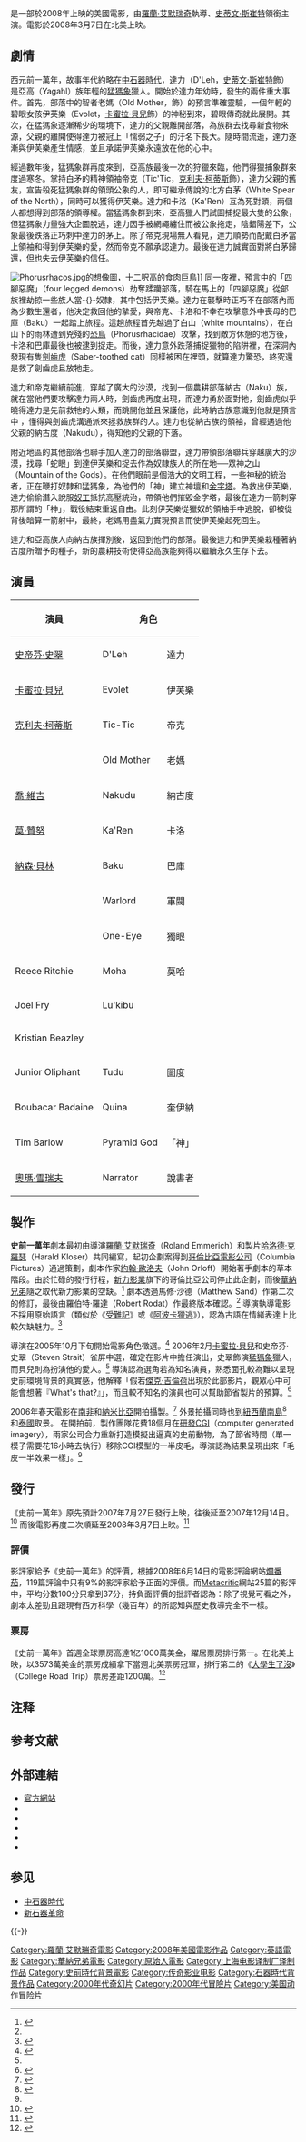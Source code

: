 {{noteTA
|T=zh-hans:史前一万年;zh-hk:公元前10000年;zh-tw:史前一萬年;
|G1=Show
|1=zh-hans:史前一万年;zh-hk:公元前10000年;zh-tw:史前一萬年;
}}
{{otheruses|subject=一部電影|other=公元前1萬年|前10千紀}}
{{Infobox Film
| name           = 史前一萬年
| original_name  = {{lang|en|''10,000 BC''}}
| image          = Ten thousand b c.jpg
| caption        = 電影海報
| director       = [[羅蘭·艾默瑞奇|羅蘭·艾默瑞奇]]
| producer       = 麥可·威瑪<br />[[羅蘭·艾默瑞奇|羅蘭·艾默瑞奇]]
| writer         = 哈洛德·克羅瑟<br />[[羅蘭·艾默瑞奇|羅蘭·艾默瑞奇]]
| starring       = [[史帝芬·史翠|史帝芬·史翠]]<br />[[卡蜜拉·貝兒|卡蜜拉·貝兒]]<br />[[克里夫·柯提斯|克里夫·柯提斯]]
| music          = [[哈洛德·克羅瑟|哈洛德·克羅瑟]]
| cinematography = 
| distributor    = [[華納兄弟|華納兄弟]]
| released       = （[[香港|香港]]）2008年3月6日<br />（[[美国|美国]]、[[台湾|台湾]]）2008年3月7日<br />（[[英国|英国]]）2008年3月14日<br />（[[中国大陆|中国大陆]]）2008年3月21日
| runtime        = 109分鐘
| country        = [[美国|美国]]
| awards         =
| language       = [[英語|英語]]
| budget         = 140,000,000美元
| gross          = 
| website        = http://www.10000bcmovie.com/
| amg_id         = 1:344317
| imdb_id        = 0443649
| cn_name        = 史前一萬年
| hk_name        = 公元前10000年
| tw_name        = 史前一萬年
}}
{{作品名稱|name=''10,000 BC''|hk=公元前10000年|tw=史前一萬年|equiv-cn=tw}}是一部於2008年上映的美國電影，由[[羅蘭·艾默瑞奇|羅蘭·艾默瑞奇]]執導、[[史蒂文·斯崔特|史蒂文·斯崔特]]領銜主演。電影於2008年3月7日在北美上映。

== 劇情 ==
西元前一萬年，故事年代約略在[[中石器時代|中石器時代]]，達力（D'Leh，[[史蒂文·斯崔特|史蒂文·斯崔特]]飾）是亞高（Yagahl）族年輕的[[猛獁象|猛獁象]]獵人。開始於達力年幼時，發生的兩件重大事件。首先，部落中的智者老媽（Old Mother，{{tsl|en|Mona Hammond|摩娜·哈蒙}}飾）的預言準確靈驗，一個年輕的碧眼女孩伊芙樂（Evolet，[[卡蜜拉·貝兒|卡蜜拉·貝兒]]飾）的神秘到來，碧眼傳奇就此展開。其次，在猛獁象逐漸稀少的環境下，達力的父親離開部落，為族群去找尋新食物來源，父親的離開使得達力被冠上「懦弱之子」的汙名下長大。隨時間流逝，達力逐漸與伊芙樂產生情感，並且承諾伊芙樂永遠放在他的心中。

經過數年後，猛獁象群再度來到，亞高族最後一次的狩獵來臨，他們得獵捕象群來度過寒冬。掌持白矛的精神領袖帝克（Tic'Tic，[[克利夫·柯蒂斯|克利夫·柯蒂斯]]飾），達力父親的舊友，宣告殺死猛獁象群的領頭公象的人，即可繼承傳說的北方白茅（White Spear of the North），同時可以獲得伊芙樂。達力和卡洛（Ka'Ren）互為死對頭，兩個人都想得到部落的領導權。當猛獁象群到來，亞高獵人們試圖捕捉最大隻的公象，但猛獁象力量強大企圖脫逃，達力因手被網繩纏住而被公象拖走，陰錯陽差下，公象最後跌落正巧刺中達力的茅上。除了帝克現場無人看見，達力順勢而配戴白矛當上領袖和得到伊芙樂的愛，然而帝克不願承認達力。最後在達力誠實面對將白茅歸還，但也失去伊芙樂的信任。

[[File:Phorusrhacos.jpg|thumb]]的想像圖，十二呎高的食肉巨鳥]]
同一夜裡，預言中的「四腳惡魔」（four legged demons）劫奪蹂躪部落，騎在馬上的「四腳惡魔」從部族裡劫掠一些族人當-{}-奴隸，其中包括伊芙樂。達力在襲擊時正巧不在部落內而為少數生還者，他決定救回他的摯愛，與帝克、卡洛和不幸在攻擊意外中喪母的巴庫（Baku）一起踏上旅程。這趟旅程首先越過了白山（white mountains），在白山下的雨林遭到兇殘的[[駭鳥|恐鳥]]（Phorusrhacidae）攻擊，找到敵方休憩的地方後，卡洛和巴庫最後也被逮到捉走。而後，達力意外跌落捕捉獵物的陷阱裡，在深洞內發現有隻[[劍齒虎|劍齒虎]]（Saber-toothed cat）同樣被困在裡頭，就算達力驚恐，終究還是救了劍齒虎且放牠走。

達力和帝克繼續前進，穿越了廣大的沙漠，找到一個農耕部落納古（Naku）族，就在當他們要攻擊達力兩人時，劍齒虎再度出現，而達力勇於面對牠，劍齒虎似乎曉得達力是先前救牠的人類，而跳開他並且保護他，此時納古族意識到他就是預言中
，懂得與劍齒虎溝通派來拯救族群的人。達力也從納古族的領袖，曾經遇過他父親的納古度（Nakudu），得知他的父親的下落。

附近地區的其他部落也聯手加入達力的部落聯盟，達力帶領部落聯兵穿越廣大的沙漠，找尋「蛇眼」到達伊芙樂和捉去作為奴隸族人的所在地──眾神之山（Mountain of the Gods）。在他們眼前是個浩大的文明工程，一些神秘的統治者，正在鞭打奴隸和猛獁象，為他們的「神」建立神壇和[[金字塔|金字塔]]。為救出伊芙樂，達力偷偷潛入說服[[奴隸制度|奴工]]抵抗高壓統治，帶領他們摧毀金字塔，最後在達力一箭刺穿那所謂的「神」，戰役結束重返自由。此刻伊芙樂從獵奴的領袖手中逃脫，卻被從背後暗算一箭射中，最終，老媽用盡氣力實現預言而使伊芙樂起死回生。

達力和亞高族人向納古族揮別後，返回到他們的部落。最後達力和伊芙樂栽種著納古度所贈予的種子，新的農耕技術使得亞高族能夠得以繼續永久生存下去。

== 演員 ==
{| class="wikitable"
!演員
!colspan=2|角色
!註
|-
|[[史帝芬·史翠|史帝芬·史翠]]
|D'Leh{{NoteTag|導演創造達力（D'Leh）名字是反轉德國單字「Held」，意思是英語中的「hero」。}}
|達力
|亞高（Yagahl）族[[猛犸象|猛犸象]]獵人
|-
|[[卡蜜拉·貝兒|卡蜜拉·貝兒]]
|Evolet
|伊芙樂
|達力的摯愛
|-
|[[克利夫·柯蒂斯|克利夫·柯蒂斯]] 
|Tic-Tic
|帝克
|亞高（Yagahl）族的精神領袖
|-
|{{tsl|en|Mona Hammond|摩娜·哈蒙}}
|Old Mother
|老媽
|亞高（Yagahl）族的預言智者
|-
|[[喬·維吉|喬·維吉]] 
|Nakudu
|納古度
|納古（Naku）族的領袖
|-
|[[莫·贊努|莫·贊努]] 
|Ka'Ren
|卡洛
|
|-
|[[納森·貝林|納森·貝林]] 
|Baku
|巴庫
|
|-
|{{tsl|en|Affif Ben Badra|班·巴德拉}} 
|Warlord
|軍閥
|「四腳惡魔」的首領
|-
|{{tsl|en|Marco Khan|馬可·康}} 
|One-Eye
|獨眼
|軍閥的隨從
|-
|Reece Ritchie
|Moha
|莫哈
|
|-
|Joel Fry 
|Lu'kibu
|
|
|-
|Kristian Beazley 
|colspan=2|
|達力的父親
|-
|Junior Oliphant 
|Tudu
|圖度
|納古度的兒子
|-
|Boubacar Badaine
|Quina
|奎伊納
|其他族的領袖
|-
|Tim Barlow
|Pyramid God
|「神」
|
|-
|[[奧瑪·雪瑞夫|奧瑪·雪瑞夫]] 
|Narrator
|說書者
|
|}

<references/>

== 製作 ==
'''史前一萬年'''劇本最初由導演[[羅蘭·艾默瑞奇|羅蘭·艾默瑞奇]]（Roland Emmerich）和製片[[哈洛德·克羅瑟|哈洛德·克羅瑟]]（Harald Kloser）共同編寫，起初企劃案得到[[哥倫比亞電影公司|哥倫比亞電影公司]]（Columbia Pictures）通過策劃，劇本作家[[約翰·歐洛夫|約翰·歐洛夫]]（John Orloff）開始著手劇本的草本階段。由於忙碌的發行行程，[[新力影業|新力影業]]旗下的哥倫比亞公司停止此企劃，而後[[華納兄弟|華納兄弟]]隨之取代新力影業的空缺。<ref>{{cite news | author=Pamela McClintock | url=http://www.variety.com/article/VR1117937113?categoryid=1236&cs=1&s=h&p=0 | title=Warners goes on time trek | publisher=[[綜藝_(雜誌)|綜藝 (雜誌)]] | date=2006年1月30日 | accessdate=2006-08-20 | archive-date=2010-11-26 | archive-url=https://web.archive.org/web/20101126225725/http://www.variety.com/article/VR1117937113?categoryid=1236&cs=1&s=h&p=0 | dead-url=no }}</ref> 劇本透過馬修·沙德（Matthew Sand）作第二次的修訂，最後由羅伯特·羅達（Robert Rodat）作最終版本確認。<ref name="mankind"/>
導演執導電影不採用原始語言（類似於《[[耶穌受難記|受難記]]》或《[[阿波卡獵逃|阿波卡獵逃]]》），認為古語在情緒表達上比較欠缺魅力。<ref name=comingsoon>{{cite news | title = Exclusive CS Featurette: 10,000 BC | publisher = ComingSoon.net | date = 2008年3月5日 | url = http://www.comingsoon.net/news/movienews.php?id=42418 | accessdate = 2008-03-05 | archive-date = 2009-09-09 | archive-url = https://www.webcitation.org/5jfZfSLXy?url=http://www.comingsoon.net/news/movienews.php?id=42418 | dead-url = no }}</ref>

導演在2005年10月下旬開始電影角色徵選。<ref>{{cite news | author=Michael Fleming | url=http://www.variety.com/article/VR1117930197?categoryid=13&cs=1 | title=Sci-fi guy follows primal instinct | publisher=[[Variety_(magazine)|Variety]] | date=2005年10月5日 | accessdate=2006-08-20 | archive-date=2012-11-03 | archive-url=https://web.archive.org/web/20121103044340/http://www.variety.com/article/VR1117930197?categoryid=13&cs=1 | dead-url=no }}</ref> 2006年2月[[卡蜜拉·貝兒|卡蜜拉·貝兒]]和史帝芬·史翠（Steven Strait）雀屏中選，確定在影片中擔任演出，史翠飾演[[猛獁象|猛獁象]]獵人，而貝兒則為扮演他的愛人。<ref name="mankind"/> 
導演認為選角若為知名演員，熟悉面孔較為難以呈現史前環境背景的真實感，他解釋「假若[[傑克·吉倫荷|傑克·吉倫荷]]出現於此部影片，觀眾心中可能會想著『What's that?』」，而且較不知名的演員也可以幫助節省製片的預算。<ref name=empire>{{cite news | author = Adam Smith | title = News Etc. | publisher = [[帝國雜誌|帝國雜誌]] | date = 2008年1月| pages = 16}}</ref>

2006年春天電影在[[南非|南非]]和[[納米比亞|納米比亞]]開拍攝製。<ref name="mankind">{{cite news | author=Borys Kit | url=http://www.hollywoodreporter.com/thr/film/article_display.jsp?vnu_content_id=1002075091 | title=Strait, Belle fight for mankind | publisher=[[The_Hollywood_Reporter|The Hollywood Reporter]] | date=2006年2月27日 | accessdate=2006-08-20 | archive-date=2006-03-13 | archive-url=https://web.archive.org/web/20060313055619/http://www.hollywoodreporter.com/thr/film/article_display.jsp?vnu_content_id=1002075091 | dead-url=no }}</ref>  
外景拍攝同時也到[[紐西蘭|紐西蘭]][[南島|南島]]<ref name="businesswire">{{cite news | url=http://www.forbes.com/businesswire/feeds/businesswire/2006/05/09/businesswire20060509006136r1.html | title=Principal Photography Commences on the Epic Adventure ''10,000 B.C'', Directed by Roland Emmerich for Warner Bros. Pictures | publisher=Forbes | date=2006年5月9日 | accessdate=2006-08-20 }}{{Dead link}}</ref> 和[[泰國|泰國]]取景。 在開拍前，製作團隊花費18個月在[[研發|研發]][[CGI|CGI]]（computer generated imagery），兩家公司合力重新打造模擬出逼真的史前動物，為了節省時間（單一模子需要花16小時去執行）移除CGI模型的一半皮毛，導演認為結果呈現出來「毛皮一半效果一樣」。<ref name=empire/>

== 發行 ==
《史前一萬年》原先預計2007年7月27日發行上映，往後延至2007年12月14日。<ref>{{cite news | author=Garth Franklin | url=http://www.darkhorizons.com/news06/060804h.php | title=Major 2007 Release Shifts & Announcements | publisher=Dark Horizons | date=2006年8月4日 | accessdate=2006-08-20 | archive-date=2008-01-30 | archive-url=https://web.archive.org/web/20080130034532/http://www.darkhorizons.com/news06/060804h.php | dead-url=yes }}</ref> 
而後電影再度二次順延至2008年3月7日上映。<ref>{{cite news | author=Pamela McClintock | url=http://www.variety.com/article/VR1117962133.html?categoryid=13&cs=1 | title='Todd' to sing in time for Holiday | publisher=[[綜藝_(雜誌)|綜藝 (雜誌)]] | date=2007年3月29日 | accessdate=2007-04-02 | archive-date=2008-04-21 | archive-url=https://web.archive.org/web/20080421195518/http://www.variety.com/article/VR1117962133.html?categoryid=13&cs=1 | dead-url=no }}</ref>

=== 評價 ===
影評家給予《史前一萬年》的評價，根據2008年6月14日的電影評論網站[[爛番茄|爛番茄]]，119篇評論中只有9%的影評家給予正面的評價。而[[Metacritic|Metacritic]]網站25篇的影評中，平均分數100分只拿到37分，持負面評價的批評者認為：除了視覺可看之外，劇本太差勁且跟現有西方科學（幾百年）的所認知與歷史教導完全不一樣。

=== 票房 ===
《史前一萬年》首週全球票房高達1亿1000萬美金，躍居票房排行第一。在北美上映，以3573萬美金的票房成績拿下當週北美票房冠軍，排行第二的《[[大學生了沒|大學生了沒]]》（College Road Trip）票房差距1200萬。<ref>{{cite web |url=http://www.cnn.com/2008/SHOWBIZ/Movies/03/09/bc.boxoffice.ap/index.html |title='10,000 B.C.' roars to top of box office |accessdate=2008-03-09 |publisher=[[CNN|CNN]] |deadurl=yes |archiveurl=https://web.archive.org/web/20080605175207/http://www.cnn.com/2008/SHOWBIZ/Movies/03/09/bc.boxoffice.ap/index.html |archivedate=2008-06-05 }}</ref>

{{start box}}
{{succession prize box | '''《{{tsl|en|Semi-Pro|灌籃大帝}}》''' | '''《[[荷頓奇遇記|荷頓奇遇記]]》''' | [[2008年全美週末票房冠軍|2008年全美週末票房冠軍]] | 3月9日}}
{{end box}}

== 注释 ==
{{NoteFoot}}

== 参考文献 ==
{{Reflist|30em}}

== 外部連結 ==
* [https://web.archive.org/web/20120218101034/http://www.10000bcmovie.com/ 官方網站]
* {{imdb title|id=0443649 |title=史前一萬年}}
* {{rotten-tomatoes|id=10000_bc|title=史前一萬年}}
* {{metacritic film|id=10000BC|title=史前一萬年}}
* {{mojo title|id=10000bc|title=史前一萬年}}
* {{amg movie|id=1:344317|title=史前一萬年}}

== 参见 ==
{{Portal|电影|美国}}
* [[中石器時代|中石器時代]]
* [[新石器革命|新石器革命]]

{{-}}
{{羅蘭·艾默瑞奇}}
{{上海电影译制厂/2000s作品}}

{{DEFAULTSORT:10000 BC}}
[[Category:羅蘭·艾默瑞奇電影|Category:羅蘭·艾默瑞奇電影]]
[[Category:2008年美國電影作品|Category:2008年美國電影作品]]
[[Category:英語電影|Category:英語電影]]
[[Category:華納兄弟電影|Category:華納兄弟電影]]
[[Category:原始人電影|Category:原始人電影]]
[[Category:上海电影译制厂译制作品|Category:上海电影译制厂译制作品]]
[[Category:史前時代背景電影|Category:史前時代背景電影]]
[[Category:传奇影业电影|Category:传奇影业电影]]
[[Category:石器時代背景作品|Category:石器時代背景作品]]
[[Category:2000年代奇幻片|Category:2000年代奇幻片]]
[[Category:2000年代冒險片|Category:2000年代冒險片]]
[[Category:美国动作冒险片|Category:美国动作冒险片]]